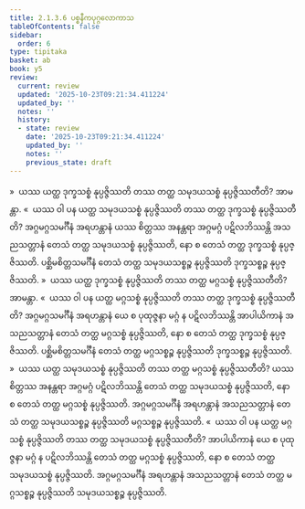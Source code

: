 ```yaml
---
title: 2.1.3.6 ပစ္စနီကပုဂ္ဂလောကာသ
tableOfContents: false
sidebar:
  order: 6
type: tipitaka
basket: ab
book: y5
review:
  current: review
  updated: '2025-10-23T09:21:34.411224'
  updated_by: ''
  notes: ''
  history:
  - state: review
    date: '2025-10-23T09:21:34.411224'
    updated_by: ''
    notes: ''
    previous_state: draft
---
```



<ReviewStatus review={frontmatter.review} showDetails={true} />

<HypothesisAnnotation frontmatter={frontmatter} />

<DynamicBreadcrumb />

<Division number="56" book="y5" e="ch" v="33" p="220">

<Paragraph number="336" book="y5">
»  ယဿ ယတ္ထ ဒုက္ခသစ္စံ နုပ္ပဇ္ဇိဿတိ တဿ တတ္ထ သမုဒယသစ္စံ နုပ္ပဇ္ဇိဿတီတိ? အာမန္တာ.
</Paragraph>

<Paragraph number="337" book="y5">
«  ယဿ ဝါ ပန ယတ္ထ သမုဒယသစ္စံ နုပ္ပဇ္ဇိဿတိ တဿ တတ္ထ ဒုက္ခသစ္စံ နုပ္ပဇ္ဇိဿတီတိ?
</Paragraph>

<Paragraph number="338" book="y5">
အဂ္ဂမဂ္ဂသမင်္ဂီနံ အရဟန္တာနံ ယဿ စိတ္တဿ အနန္တရာ အဂ္ဂမဂ္ဂံ ပဋိလဘိဿန္တိ အသညသတ္တာနံ တေသံ တတ္ထ သမုဒယသစ္စံ နုပ္ပဇ္ဇိဿတိ, နော စ တေသံ တတ္ထ ဒုက္ခသစ္စံ နုပ္ပဇ္ဇိဿတိ. ပစ္ဆိမစိတ္တသမင်္ဂီနံ တေသံ တတ္ထ သမုဒယသစ္စဉ္စ နုပ္ပဇ္ဇိဿတိ ဒုက္ခသစ္စဉ္စ နုပ္ပဇ္ဇိဿတိ.
</Paragraph>

<Paragraph number="339" book="y5">
»  ယဿ ယတ္ထ ဒုက္ခသစ္စံ နုပ္ပဇ္ဇိဿတိ တဿ တတ္ထ မဂ္ဂသစ္စံ နုပ္ပဇ္ဇိဿတီတိ? အာမန္တာ.
</Paragraph>

<Paragraph number="340" book="y5">
«  ယဿ ဝါ ပန ယတ္ထ မဂ္ဂသစ္စံ နုပ္ပဇ္ဇိဿတိ တဿ တတ္ထ ဒုက္ခသစ္စံ နုပ္ပဇ္ဇိဿတီတိ?
</Paragraph>

<Paragraph number="341" book="y5">
အဂ္ဂမဂ္ဂသမင်္ဂီနံ အရဟန္တာနံ ယေ စ ပုထုဇ္ဇနာ မဂ္ဂံ န ပဋိလဘိဿန္တိ အာပါယိကာနံ အသညသတ္တာနံ တေသံ တတ္ထ မဂ္ဂသစ္စံ နုပ္ပဇ္ဇိဿတိ, နော စ တေသံ တတ္ထ ဒုက္ခသစ္စံ နုပ္ပဇ္ဇိဿတိ. ပစ္ဆိမစိတ္တသမင်္ဂီနံ တေသံ တတ္ထ မဂ္ဂသစ္စဉ္စ နုပ္ပဇ္ဇိဿတိ ဒုက္ခသစ္စဉ္စ နုပ္ပဇ္ဇိဿတိ.
</Paragraph>

</Division>
<Division number="57" book="y5" e="ch" v="33" p="221">

<Paragraph number="342" book="y5">
»  ယဿ ယတ္ထ သမုဒယသစ္စံ နုပ္ပဇ္ဇိဿတိ တဿ တတ္ထ မဂ္ဂသစ္စံ နုပ္ပဇ္ဇိဿတီတိ?
</Paragraph>

<Paragraph number="343" book="y5">
ယဿ စိတ္တဿ အနန္တရာ အဂ္ဂမဂ္ဂံ ပဋိလဘိဿန္တိ တေသံ တတ္ထ သမုဒယသစ္စံ နုပ္ပဇ္ဇိဿတိ, နော စ တေသံ တတ္ထ မဂ္ဂသစ္စံ နုပ္ပဇ္ဇိဿတိ. အဂ္ဂမဂ္ဂသမင်္ဂီနံ အရဟန္တာနံ အသညသတ္တာနံ တေသံ တတ္ထ သမုဒယသစ္စဉ္စ နုပ္ပဇ္ဇိဿတိ မဂ္ဂသစ္စဉ္စ နုပ္ပဇ္ဇိဿတိ.
</Paragraph>

<Paragraph number="344" book="y5">
«  ယဿ ဝါ ပန ယတ္ထ မဂ္ဂသစ္စံ နုပ္ပဇ္ဇိဿတိ တဿ တတ္ထ သမုဒယသစ္စံ နုပ္ပဇ္ဇိဿတီတိ?
</Paragraph>

<Paragraph number="345" book="y5">
အာပါယိကာနံ ယေ စ ပုထုဇ္ဇနာ မဂ္ဂံ န ပဋိလဘိဿန္တိ တေသံ တတ္ထ မဂ္ဂသစ္စံ နုပ္ပဇ္ဇိဿတိ, နော စ တေသံ တတ္ထ သမုဒယသစ္စံ နုပ္ပဇ္ဇိဿတိ. အဂ္ဂမဂ္ဂသမင်္ဂီနံ အရဟန္တာနံ အသညသတ္တာနံ တေသံ တတ္ထ မဂ္ဂသစ္စဉ္စ နုပ္ပဇ္ဇိဿတိ သမုဒယသစ္စဉ္စ နုပ္ပဇ္ဇိဿတိ.
</Paragraph>
</Division>